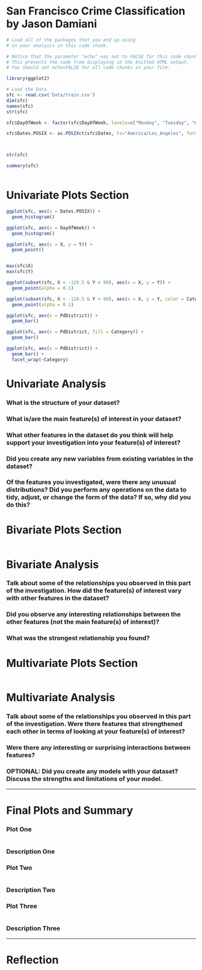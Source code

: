 San Francisco Crime Classification by Jason Damiani
========================================================

```r
# Load all of the packages that you end up using
# in your analysis in this code chunk.

# Notice that the parameter "echo" was set to FALSE for this code chunk.
# This prevents the code from displaying in the knitted HTML output.
# You should set echo=FALSE for all code chunks in your file.

library(ggplot2)
```

```r
# Load the Data
sfc <- read.csv('Data/train.csv')
dim(sfc)
names(sfc)
str(sfc)

sfc$DayOfWeek <- factor(sfc$DayOfWeek, levels=c("Monday", "Tuesday", "Wednesday", "Thursday", "Friday", "Saturday", "Sunday"), ordered = TRUE)

sfc$Dates.POSIX <- as.POSIXct(sfc$Dates, tz="America/Los_Angeles", format = "%Y-%m-%d %H:%M:%S")



str(sfc)

summary(sfc)



```

# Univariate Plots Section
```r
ggplot(sfc, aes(x = Dates.POSIX)) +
  geom_histogram()

ggplot(sfc, aes(x = DayOfWeek)) +
  geom_histogram()

ggplot(sfc, aes(x = X, y = Y)) +
  geom_point()


max(sfc$X)
max(sfc$Y)

ggplot(subset(sfc, X < -120.5 & Y < 90), aes(x = X, y = Y)) +
  geom_point(alpha = 0.1)

ggplot(subset(sfc, X < -120.5 & Y < 90), aes(x = X, y = Y, color = Category)) +
  geom_point(alpha = 0.1)

ggplot(sfc, aes(x = PdDistrict)) +
  geom_bar()

ggplot(sfc, aes(x = PdDistrict, fill = Category)) +
  geom_bar()

ggplot(sfc, aes(x = PdDistrict)) +
  geom_bar() +
  facet_wrap(~Category)
```

# Univariate Analysis

### What is the structure of your dataset?

### What is/are the main feature(s) of interest in your dataset?

### What other features in the dataset do you think will help support your investigation into your feature(s) of interest?

### Did you create any new variables from existing variables in the dataset?

### Of the features you investigated, were there any unusual distributions? Did you perform any operations on the data to tidy, adjust, or change the form of the data? If so, why did you do this?



# Bivariate Plots Section
```r

```

# Bivariate Analysis

### Talk about some of the relationships you observed in this part of the investigation. How did the feature(s) of interest vary with other features in the dataset?

### Did you observe any interesting relationships between the other features (not the main feature(s) of interest)?

### What was the strongest relationship you found?




# Multivariate Plots Section

```r

```

# Multivariate Analysis

### Talk about some of the relationships you observed in this part of the investigation. Were there features that strengthened each other in terms of looking at your feature(s) of interest?

### Were there any interesting or surprising interactions between features?

### OPTIONAL: Did you create any models with your dataset? Discuss the strengths and limitations of your model.

------

# Final Plots and Summary

### Plot One
```r

```

### Description One


### Plot Two
```r

```

### Description Two


### Plot Three
```r

```

### Description Three

------

# Reflection
